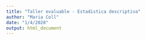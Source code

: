 ```yaml
---
title: "Taller evaluable - Estadistica descriptiva"
author: "Maria Coll"
date: "1/4/2020"
output: html_document
---
```

```r

```

